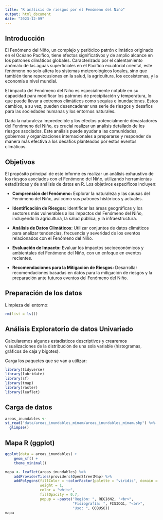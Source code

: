 ```yaml
---
title: "R análisis de riesgos por el Fenómeno del Niño"
output: html_document
date: "2023-12-09"
---
```


## Introducción

El Fenómeno del Niño, un complejo y periódico patrón climático originado en el Océano Pacífico, tiene efectos significativos y de amplio alcance en los patrones climáticos globales. Caracterizado por el calentamiento anómalo de las aguas superficiales en el Pacífico ecuatorial oriental, este fenómeno no solo altera los sistemas meteorológicos locales, sino que también tiene repercusiones en la salud, la agricultura, los ecosistemas, y la economía a nivel mundial.

El impacto del Fenómeno del Niño es especialmente notable en su capacidad para modificar los patrones de precipitación y temperatura, lo que puede llevar a extremos climáticos como sequías e inundaciones. Estos cambios, a su vez, pueden desencadenar una serie de riesgos y desafíos para las sociedades humanas y los entornos naturales.

Dada la naturaleza impredecible y los efectos potencialmente devastadores del Fenómeno del Niño, es crucial realizar un análisis detallado de los riesgos asociados. Este análisis puede ayudar a las comunidades, gobiernos y organizaciones internacionales a prepararse y responder de manera más efectiva a los desafíos planteados por estos eventos climáticos.

## Objetivos

El propósito principal de este informe es realizar un análisis exhaustivo de los riesgos asociados con el Fenómeno del Niño, utilizando herramientas estadísticas y de análisis de datos en R. Los objetivos específicos incluyen:

-   **Comprensión del Fenómeno:** Explorar la naturaleza y las causas del Fenómeno del Niño, así como sus patrones históricos y actuales.

-   **Identificación de Riesgos:** Identificar las áreas geográficas y los sectores más vulnerables a los impactos del Fenómeno del Niño, incluyendo la agricultura, la salud pública, y la infraestructura.

-   **Análisis de Datos Climáticos:** Utilizar conjuntos de datos climáticos para analizar tendencias, frecuencia y severidad de los eventos relacionados con el Fenómeno del Niño.

-   **Evaluación de Impacto:** Evaluar los impactos socioeconómicos y ambientales del Fenómeno del Niño, con un enfoque en eventos recientes.

-   **Recomendaciones para la Mitigación de Riesgos:** Desarrollar recomendaciones basadas en datos para la mitigación de riesgos y la preparación ante futuros eventos del Fenómeno del Niño.

## Preparación de los datos

Limpieza del entorno:

```r
rm(list = ls())
```

## Análisis Exploratorio de datos Univariado

Calcularemos algunos estadísticos descriptivos y crearemos visualizaciones de la distribución de una sola variable (histogramas, gráficos de caja y bigotes).

Carga los paquetes que se van a utilizar:

```r
library(tidyverse)
library(lubridate)
library(sf)
library(tmap)
library(raster)
library(leaflet)

```

## Carga de datos

```r
areas_inundables <-
st_read("data/areas_inundables_minam/areas_inundables_minam.shp") %>% 
  glimpse()
```
## Mapa R (ggplot)

```r
ggplot(data = areas_inundables) +
    geom_sf() +
    theme_minimal()
```


```r
mapa <- leaflet(areas_inundables) %>%
    addProviderTiles(providers$OpenStreetMap) %>%
    addPolygons(fillColor = ~colorFactor(palette = "viridis", domain = REGIóN2)(REGIóN2),
                weight = 1,
                color = "white",
                fillOpacity = 0.7,
                popup = ~paste("Región: ", REGIóN2, "<br>",
                               "Fisiografía: ", FISIOG1, "<br>",
                               "Uso: ", COBUSO))
mapa

```

